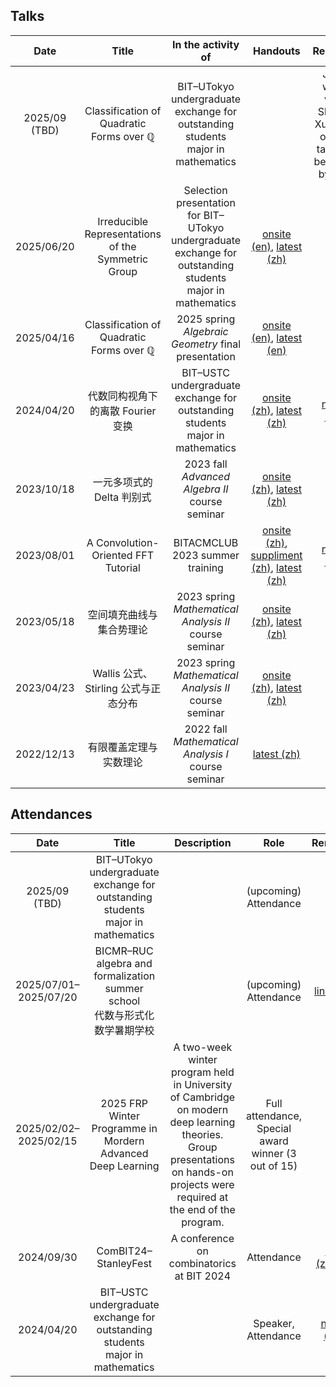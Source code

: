 ## Talks

| Date | Title | In the activity of | Handouts | Remarks |
| :---: | :---: | :---: | :---: | :---: |
| 2025/09 (TBD) | Classification of Quadratic Forms over $\mathbb Q$ | BIT--UTokyo undergraduate exchange for outstanding students major in mathematics | | Joint work with Shubin Xue, the onsite talk will be given by him |
| 2025/06/20 | Irreducible Representations of the Symmetric Group | Selection presentation for BIT--UTokyo undergraduate exchange for outstanding students major in mathematics | [onsite (en)](/posts/20250620-symrep/symrep.pdf), [latest (zh)](https://blog.sun123zxy.top/posts/20250606-symrep/) | |
| 2025/04/16 | Classification of Quadratic Forms over $\mathbb Q$ | 2025 spring *Algebraic Geometry* final presentation | [onsite (en)](/posts/20250416-ag-q-quadratic-form-classification/q-quadratic-form-classification.pdf), [latest (en)](https://blog.sun123zxy.top/posts/20250416-q-quadratic-form-classification/) | |
| 2024/04/20 | 代数同构视角下的离散 Fourier 变换 | BIT--USTC undergraduate exchange for outstanding students major in mathematics | [onsite (zh)](/posts/20240420-utsc-dft/dft.pdf), [latest (zh)](https://blog.sun123zxy.top/posts/20240513-isodft/) | [news (zh)](https://math.bit.edu.cn/rcpy1/951c9035cf9849ce988e361861937b98.htm) |
| 2023/10/18 | 一元多项式的 Delta 判别式 | 2023 fall *Advanced Algebra II* course seminar | [onsite (zh)](/posts/20231018-aa2-discriminant/discriminant.pdf), [latest (zh)](https://blog.sun123zxy.top/posts/20231018-discriminant/) | |
| 2023/08/01 | A Convolution-Oriented FFT Tutorial | BITACMCLUB 2023 summer training | [onsite (zh)](/posts/20240801-bitacm-fft/fft.pdf), [suppliment (zh)](/posts/20240801-bitacm-fft/supplement-on-bit-reverse.pdf), [latest (zh)](https://blog.sun123zxy.top/posts/20230928-dft/) | [news (zh)](https://cs.bit.edu.cn/xyxw/619906a5c812458b9d22a663b74e0dce.htm) |
| 2023/05/18 | 空间填充曲线与集合势理论 | 2023 spring *Mathematical Analysis II* course seminar | [onsite (zh)](/posts/20230518-ma2-space-filling-curve/space-filling-curve.pdf), [latest (zh)](https://blog.sun123zxy.top/posts/20230519-hilbert/) | |
| 2023/04/23 | Wallis 公式、Stirling 公式与正态分布 | 2023 spring *Mathematical Analysis II* course seminar | [onsite (zh)](/posts/20230423-ma2-stirling/stirling.pdf), [latest (zh)](https://blog.sun123zxy.top/posts/20230423-stirling/) | |
| 2022/12/13 | 有限覆盖定理与实数理论 | 2022 fall *Mathematical Analysis I* course seminar | [latest (zh)](https://blog.sun123zxy.top/posts/20221213-cover/) | |

## Attendances

| Date | Title | Description | Role | Remarks |
| :---: | :---: | :---: | :---: | :---: | :---: |
| 2025/09 (TBD) | BIT--UTokyo undergraduate exchange for outstanding students major in mathematics | | (upcoming) Attendance | |
| 2025/07/01--2025/07/20 | BICMR--RUC algebra and formalization summer school <br> 代数与形式化数学暑期学校 | | (upcoming) Attendance | [link (zh)](https://mp.weixin.qq.com/s?__biz=MzkzOTE3NTU4Mw==&mid=2247511290&idx=1&sn=07b8d63c648c9a4d82fb892e8d6d81bf) |
| 2025/02/02--2025/02/15 | 2025 FRP Winter Programme in Mordern Advanced Deep Learning | A two-week winter program held in University of Cambridge on modern deep learning theories. Group presentations on hands-on projects were required at the end of the program. | Full attendance, Special award winner (3 out of 15) | | 
| 2024/09/30 | ComBIT24--StanleyFest | A conference on combinatorics at BIT 2024 | Attendance | [link (zh/en)](https://math.bit.edu.cn/kyxs/xshy/2fcc86015cae44c6afd43bab06660018.htm) |
| 2024/04/20 | BIT--USTC undergraduate exchange for outstanding students major in mathematics | | Speaker, Attendance | [news (zh)](https://math.bit.edu.cn/rcpy1/951c9035cf9849ce988e361861937b98.htm) |
